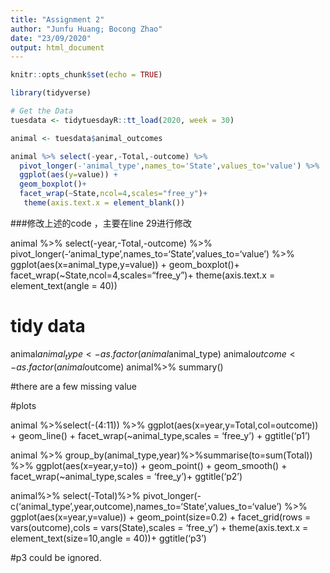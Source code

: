 ---
title: "Assignment 2"
author: "Junfu Huang; Bocong Zhao"
date: "23/09/2020"
output: html_document
---

```{r setup, include=FALSE}
knitr::opts_chunk$set(echo = TRUE)
```

```{r}
library(tidyverse)
```

```{r}
# Get the Data
tuesdata <- tidytuesdayR::tt_load(2020, week = 30)

animal <- tuesdata$animal_outcomes
```

```{r}
animal %>% select(-year,-Total,-outcome) %>%
  pivot_longer(-'animal_type',names_to='State',values_to='value') %>%
  ggplot(aes(y=value)) +
  geom_boxplot()+
  facet_wrap(~State,ncol=4,scales="free_y")+
   theme(axis.text.x = element_blank())
```

###修改上述的code ，主要在line 29进行修改

animal %>% select(-year,-Total,-outcome) %>%
  pivot_longer(-'animal_type',names_to='State',values_to='value') %>%
  ggplot(aes(x=animal_type,y=value)) +
  geom_boxplot()+
  facet_wrap(~State,ncol=4,scales="free_y")+
   theme(axis.text.x = element_text(angle = 40))
   
   
   
# tidy data

animal$animal_type <-as.factor(animal$animal_type)
animal$outcome <- as.factor(animal$outcome)
animal%>% summary()

#there are a few missing value

#plots

animal %>%select(-(4:11)) %>% ggplot(aes(x=year,y=Total,col=outcome)) +
  geom_line() +
  facet_wrap(~animal_type,scales = 'free_y') +
  ggtitle('p1')


animal %>% group_by(animal_type,year)%>%summarise(to=sum(Total)) %>% ggplot(aes(x=year,y=to)) +
  geom_point() + geom_smooth() +
  facet_wrap(~animal_type,scales = 'free_y')+
  ggtitle('p2')

animal%>% select(-Total)%>%
  pivot_longer(-c('animal_type',year,outcome),names_to='State',values_to='value')  %>% 
  ggplot(aes(x=year,y=value)) +
  geom_point(size=0.2) + 
  facet_grid(rows = vars(outcome),cols = vars(State),scales = 'free_y') +
  theme(axis.text.x = element_text(size=10,angle = 40))+
  ggtitle('p3')
  
  
  #p3 could be ignored.
  
